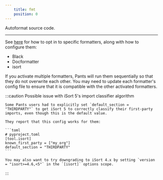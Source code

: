 ```yaml
---
    title: fmt
    position: 0
---
```


Autoformat source code.

---

See [here](doc:python-linters-and-formatters) for how to opt in to specific formatters, along with how to configure them:

* Black
* Docformatter
* isort

If you activate multiple formatters, Pants will run them sequentially so that they do not overwrite each other. You may need to update each formatter's config file to ensure that it is compatible with the other activated formatters.

:::caution Possible issue with iSort 5's import classifier algorithm

    Some Pants users had to explicitly set `default_section = "THIRDPARTY"` to get iSort 5 to correctly classify their first-party imports, even though this is the default value.
    
    They report that this config works for them:
    
    ```toml
    # pyproject.toml
    [tool.isort]
    known_first_party = ["my_org"]
    default_section = "THIRDPARTY"
    ```
    
    You may also want to try downgrading to iSort 4.x by setting `version = "isort>=4.6,<5"` in the `[isort]` options scope.

:::